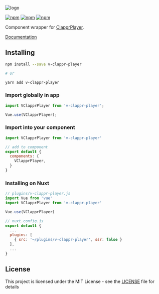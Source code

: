 ![logo](https://v-clappr-player.netlify.app/logo.svg)

[![npm](https://img.shields.io/npm/dm/v-clappr-player.svg?style=flat-square)](https://www.npmjs.com/package/v-clappr-player)
[![npm](https://img.shields.io/github/package-json/v/guzz/v-clappr-player.svg?style=flat-square)](https://github.com/guzz/v-clappr-player/releases)
[![npm](https://img.shields.io/github/license/guzz/v-clappr-player.svg?style=flat-square)](https://github.com/guzz/v-clappr-player/blob/master/LICENSE)

Component wrapper for [ClapprPlayer](https://github.com/clappr/clappr).

[Documentation](https://v-clappr-player.netlify.app)

## Installing

```bash
npm install --save v-clappr-player

# or

yarn add v-clappr-player
```

### Import globally in app

```javascript
import VClapprPlayer from 'v-clappr-player';

Vue.use(VClapprPlayer);
```

### Import into your component
```js
import VClapprPlayer from 'v-clappr-player'

// add to component
export default {
  components: {
    VClapprPlayer,
  }
}
```

### Installing on Nuxt

```js
// plugins/v-clappr-player.js
import Vue from 'vue'
import VClapprPlayer from 'v-clappr-player'

Vue.use(VClapprPlayer)
```

```js
// nuxt.config.js
export default {
  ...
  plugins: [
    { src: '~/plugins/v-clappr-player', ssr: false }
  ],
  ...
}
```


## License

This project is licensed under the MIT License - see the [LICENSE](https://github.com/guzz/v-clappr-player/blob/main/LICENSE) file for details